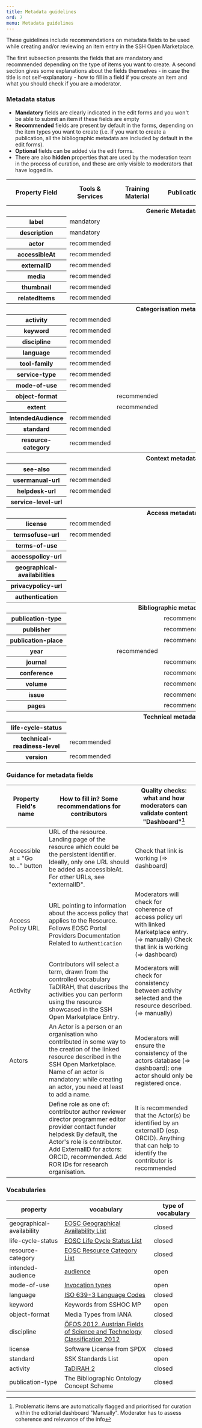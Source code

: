 ```yaml
---
title: Metadata guidelines
ord: 7
menu: Metadata guidelines
---
```


These guidelines include recommendations on metadata fields to be used while
creating and/or reviewing an item entry in the SSH Open Marketplace.

The first subsection presents the fields that are mandatory and recommended
depending on the type of items you want to create. A second section gives some
explanations about the fields themselves - in case the title is not
self-explanatory - how to fill in a field if you create an item and what you
should check if you are a moderator.

### Metadata status

- **Mandatory** fields are clearly indicated in the edit forms and you won't be
  able to submit an item if these fields are empty
- **Recommended** fields are present by default in the forms, depending on the
  item types you want to create (i.e. if you want to create a publication, all
  the bibliographic metadata are included by default in the edit forms).
- **Optional** fields can be added via the edit forms.
- There are also **hidden** properties that are used by the moderation team in
  the process of curation, and these are only visible to moderators that have
  logged in.

<table className="metadata-table">
  <thead>
    <tr>
      <th>Property Field</th>
      <th>Tools & Services</th>
      <th>Training Material</th>
      <th>Publication</th>
      <th>Datasets</th>
      <th>Workflows</th>
      <th>Steps (of a workflow)</th>
    </tr>
  </thead>
  <tbody>
    <tr>
      <th scope="rowgroup" colspan="7">
        Generic Metadata
      </th>
    </tr>
    <tr>
      <th scope="row">label</th>
      <td colspan="6">mandatory</td>
    </tr>
    <tr>
      <th scope="row">description</th>
      <td colspan="6">mandatory</td>
    </tr>
    <tr>
      <th scope="row">actor</th>
      <td colspan="5">recommended</td>
    </tr>
    <tr>
      <th scope="row">accessibleAt</th>
      <td colspan="4">recommended</td>
    </tr>
    <tr>
      <th scope="row">externalID</th>
      <td colspan="5">recommended</td>
    </tr>
    <tr>
      <th scope="row">media</th>
      <td colspan="5">recommended</td>
    </tr>
    <tr>
      <th scope="row">thumbnail</th>
      <td colspan="5">recommended</td>
    </tr>
    <tr>
      <th scope="row">relatedItems</th>
      <td colspan="6">recommended</td>
    </tr>
  </tbody>
  <tbody>
    <tr>
      <th scope="rowgroup" colspan="7">
        Categorisation metadata
      </th>
    </tr>
    <tr>
      <th scope="row">activity</th>
      <td colspan="5">recommended</td>
    </tr>
    <tr>
      <th scope="row">keyword</th>
      <td colspan="5">recommended</td>
    </tr>
    <tr>
      <th scope="row">discipline</th>
      <td colspan="5">recommended</td>
    </tr>
    <tr>
      <th scope="row">language</th>
      <td colspan="5">recommended</td>
    </tr>
    <tr>
      <th scope="row">tool-family</th>
      <td colspan="1">recommended</td>
    </tr>
    <tr>
      <th scope="row">service-type</th>
      <td colspan="1">recommended</td>
    </tr>
    <tr>
      <th scope="row">mode-of-use</th>
      <td colspan="1">recommended</td>
    </tr>
    <tr>
      <th scope="row">object-format</th>
      <td />
      <td colspan="1">recommended</td>
      <td />
      <td colspan="1">recommended</td>
    </tr>
    <tr>
      <th scope="row">extent</th>
      <td />
      <td colspan="3">recommended</td>
    </tr>
    <tr>
      <th scope="row">IntendedAudience</th>
      <td colspan="5">recommended</td>
    </tr>
    <tr>
      <th scope="row">standard</th>
      <td colspan="5">recommended</td>
    </tr>
    <tr>
      <th scope="row">resource-category</th>
      <td colspan="5">recommended</td>
    </tr>
  </tbody>
  <tbody>
    <tr>
      <th scope="rowgroup" colspan="7">
        Context metadata
      </th>
    </tr>
    <tr>
      <th scope="row">see-also</th>
      <td colspan="5">recommended</td>
    </tr>
    <tr>
      <th scope="row">usermanual-url</th>
      <td colspan="1">recommended</td>
    </tr>
    <tr>
      <th scope="row">helpdesk-url</th>
      <td colspan="1">recommended</td>
    </tr>
    <tr>
      <th scope="row">service-level-url</th>
    </tr>
  </tbody>
  <tbody>
    <tr>
      <th scope="rowgroup" colspan="7">
        Access metadata
      </th>
    </tr>
    <tr>
      <th scope="row">license</th>
      <td colspan="5">recommended</td>
    </tr>
    <tr>
      <th scope="row">termsofuse-url</th>
      <td colspan="2">recommended</td>
      <td />
      <td />
      <td colspan="1">recommended</td>
    </tr>
    <tr>
      <th scope="row">terms-of-use</th>
    </tr>
    <tr>
      <th scope="row">accesspolicy-url</th>
    </tr>
    <tr>
      <th scope="row">geographical-availabilities</th>
    </tr>
    <tr>
      <th scope="row">privacypolicy-url</th>
    </tr>
    <tr>
      <th scope="row">authentication</th>
    </tr>
  </tbody>
  <tbody>
    <tr>
      <th scope="rowgroup" colspan="7">
        Bibliographic metadata
      </th>
    </tr>
    <tr>
      <th scope="row">publication-type</th>
      <td />
      <td />
      <td colspan="1">recommended</td>
    </tr>
    <tr>
      <th scope="row">publisher</th>
      <td />
      <td />
      <td colspan="2">recommended</td>
    </tr>
    <tr>
      <th scope="row">publication-place</th>
      <td />
      <td />
      <td colspan="1">recommended</td>
    </tr>
    <tr>
      <th scope="row">year</th>
      <td />
      <td colspan="3">recommended</td>
    </tr>
    <tr>
      <th scope="row">journal</th>
      <td />
      <td />
      <td colspan="1">recommended</td>
    </tr>
    <tr>
      <th scope="row">conference</th>
      <td />
      <td />
      <td colspan="1">recommended</td>
    </tr>
    <tr>
      <th scope="row">volume</th>
      <td />
      <td />
      <td colspan="1">recommended</td>
    </tr>
    <tr>
      <th scope="row">issue</th>
      <td />
      <td />
      <td colspan="1">recommended</td>
    </tr>
    <tr>
      <th scope="row">pages</th>
      <td />
      <td />
      <td colspan="1">recommended</td>
    </tr>
  </tbody>
  <tbody>
    <tr>
      <th scope="rowgroup" colspan="7">
        Technical metadata
      </th>
    </tr>
    <tr>
      <th scope="row">life-cycle-status</th>
    </tr>
    <tr>
      <th scope="row">technical-readiness-level</th>
      <td colspan="1">recommended</td>
    </tr>
    <tr>
      <th scope="row">version</th>
      <td colspan="1">recommended</td>
    </tr>
  </tbody>
</table>

### Guidance for metadata fields

| Property Field's name             | How to fill in? Some recommendations for contributors                                                                                                                                                                                             | Quality checks: what and how moderators can validate content "Dashboard"[^1]                                                                       |
| --------------------------------- | ------------------------------------------------------------------------------------------------------------------------------------------------------------------------------------------------------------------------------------------------- | -------------------------------------------------------------------------------------------------------------------------------------------------- |
| Accessible at = "Go to..." button | URL of the resource. Landing page of the resource which could be the persistent identifier. Ideally, only one URL should be added as accessibleAt. For other URLs, see "externalID".                                                              | Check that link is working (=> dashboard)                                                                                                          |
| Access Policy URL                 | URL pointing to information about the access policy that applies to the Resource. Follows EOSC Portal Providers Documentation Related to `Authentication`                                                                                         | Moderators will check for coherence of access policy url with linked Marketplace entry. (=> manually) Check that link is working (=> dashboard)    |
| Activity                          | Contributors will select a term, drawn from the controlled vocabulary TaDIRAH, that describes the activities you can perform using the resource showcased in the SSH Open Marketplace Entry.                                                      | Moderators will check for consistency between activity selected and the resource described. (=> manually)                                          |
| Actors                            | An Actor is a person or an organisation who contributed in some way to the creation of the linked resource described in the SSH Open Marketplace. Name of an actor is mandatory: while creating an actor, you need at least to add a name.        | Moderators will ensure the consistency of the actors database (=> dashboard): one actor should only be registered once.                            |
|                                   | Define role as one of: contributor author reviewer director programmer editor provider contact funder helpdesk By default, the Actor's role is contributor. Add ExternalID for actors: ORCID, recommended. Add ROR IDs for research organisation. | It is recommended that the Actor(s) be identified by an externalID (esp. ORCID). Anything that can help to identify the contributor is recommended |

[^1]:
    Problematic items are automatically flagged and prioritised for curation
    within the editorial dashboard "Manually". Moderator has to assess coherence
    and relevance of the info

### Vocabularies

| property                   | vocabulary                                                                                                                                           | type of vocabulary |
| -------------------------- | ---------------------------------------------------------------------------------------------------------------------------------------------------- | ------------------ |
| geographical- availability | [EOSC Geographical Availability List](https://vocabs.sshopencloud.eu/vocabularies/eosc-geographical-availability/eoscGeographicalAvailabilityScheme) | closed             |
| life-cycle-status          | [EOSC Life Cycle Status List](https://vocabs.sshopencloud.eu/vocabularies/eosc-life-cycle-status/eoscLifeCycleStatusScheme)                          | closed             |
| resource-category          | [EOSC Resource Category List](https://vocabs.sshopencloud.eu/vocabularies/eosc-resource-category/eoscResourceCategoryScheme)                         | closed             |
| intended-audience          | [audience](https://vocabs.sshopencloud.eu/vocabularies/sshoc-audience/audienceScheme)                                                                | open               |
| mode-of-use                | [Invocation types](https://vocabs.sshopencloud.eu/vocabularies/invocation-type/invocationTypeScheme)                                                 | open               |
| language                   | [ISO 639-3 Language Codes](https://vocabs.acdh.oeaw.ac.at/iso6393/Schema)                                                                            | closed             |
| keyword                    | Keywords from SSHOC MP                                                                                                                               | open               |
| object-format              | Media Types from IANA                                                                                                                                | closed             |
| discipline                 | [ÖFOS 2012. Austrian Fields of Science and Technology Classification 2012](https://vocabs.acdh.oeaw.ac.at/oefosdisciplines/Schema)                   | closed             |
| license                    | Software License from SPDX                                                                                                                           | closed             |
| standard                   | SSK Standards List                                                                                                                                   | open               |
| activity                   | [TaDiRAH 2](https://vocabs.dariah.eu/tadirah/)                                                                                                       | closed             |
| publication-type           | The Bibliographic Ontology Concept Scheme                                                                                                            | closed             |
